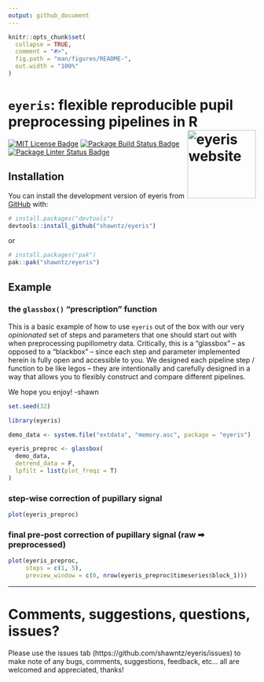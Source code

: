 ```yaml
---
output: github_document
---
```


<!-- README.md is generated from README.Rmd-->

```r
knitr::opts_chunk$set(
  collapse = TRUE,
  comment = "#>",
  fig.path = "man/figures/README-",
  out.width = "100%"
)
```

# `eyeris`: flexible reproducible pupil preprocessing pipelines in R <a href="http://shawnschwartz.com/eyeris/" title="eyeris website"><img src="man/figures/logo.png" align="right" width="139" alt="eyeris website" /></a>

<!-- badges: start -->
<a href="LICENSE.md" alt="MIT License"><img src="https://badgen.net/static/license/MIT/blue?icon=github" alt="MIT License Badge"/></a>
<a href="https://github.com/shawntz/eyeris/actions/workflows/build.yml/badge.svg" alt="R Package Build Status"><img src="https://github.com/shawntz/eyeris/actions/workflows/build.yml/badge.svg" alt="Package Build Status Badge" /></a>
<a href="https://github.com/shawntz/eyeris/actions/workflows/linter.yml/badge.svg" alt="R Package Linter Status"><img src="https://github.com/shawntz/eyeris/actions/workflows/linter.yml/badge.svg" alt="Package Linter Status Badge" /></a>
<!-- badges: end -->

<!-- The goal of eyeris is to ... -->

## Installation

You can install the development version of eyeris from [GitHub](https://github.com/) with:

``` r
# install.packages("devtools")
devtools::install_github("shawntz/eyeris")
```

or

``` r
# install.packages("pak")
pak::pak("shawntz/eyeris")
```

## Example

### the `glassbox()` "prescription" function

This is a basic example of how to use `eyeris` out of the box with our very
*opinionated* set of steps and parameters that one should start out with when
preprocessing pupillometry data. Critically, this is a "glassbox" -- as opposed
to a "blackbox" -- since each step and parameter implemented herein is fully
open and accessible to you. We designed each pipeline step / function to be like
legos -- they are intentionally and carefully designed in a way that allows you
to flexibly construct and compare different pipelines.

We hope you enjoy! -shawn

```r
set.seed(32)

library(eyeris)

demo_data <- system.file("extdata", "memory.asc", package = "eyeris")

eyeris_preproc <- glassbox(
  demo_data,
  detrend_data = F,
  lpfilt = list(plot_freqz = T)
)
```

### step-wise correction of pupillary signal
```r
plot(eyeris_preproc)
```

### final pre-post correction of pupillary signal (raw ➡ preprocessed)
```r
plot(eyeris_preproc,
     steps = c(1, 5),
     preview_window = c(0, nrow(eyeris_preproc$timeseries$block_1)))
```

---
# Comments, suggestions, questions, issues?

Please use the issues tab (https://github.com/shawntz/eyeris/issues) to make note of any bugs, comments, suggestions, feedback, etc... all are welcomed and appreciated, thanks!
